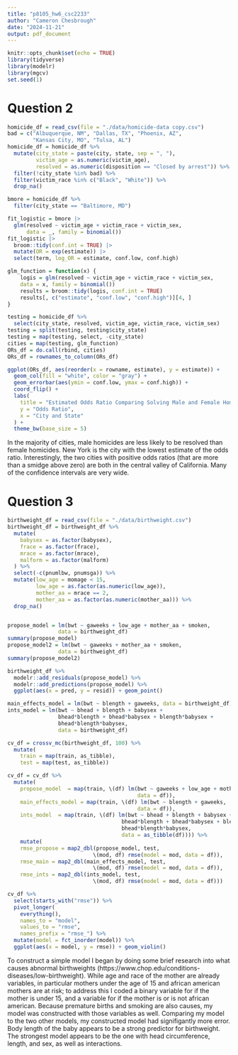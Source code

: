 ```yaml
---
title: "p8105_hw6_csc2233"
author: "Cameron Chesbrough"
date: "2024-11-21"
output: pdf_document
---
```


```r
knitr::opts_chunk$set(echo = TRUE)
library(tidyverse)
library(modelr)
library(mgcv)
set.seed(1)
```

# Question 2

```r
homicide_df = read_csv(file = "./data/homicide-data copy.csv")
bad = c("Albuquerque, NM", "Dallas, TX", "Phoenix, AZ",
        "Kansas City, MO", "Tulsa, AL")
homicide_df = homicide_df %>%
  mutate(city_state = paste(city, state, sep = ", "),
         victim_age = as.numeric(victim_age),
         resolved = as.numeric(disposition == "Closed by arrest")) %>%
  filter(!city_state %in% bad) %>%
  filter(victim_race %in% c("Black", "White")) %>%
  drop_na()

bmore = homicide_df %>%
  filter(city_state == "Baltimore, MD")

fit_logistic = bmore |>
  glm(resolved ~ victim_age + victim_race + victim_sex,
      data = _, family = binomial())
fit_logistic |> 
  broom::tidy(conf.int = TRUE) |> 
  mutate(OR = exp(estimate)) |>
  select(term, log_OR = estimate, conf.low, conf.high)

glm_function = function(x) {
    logis = glm(resolved ~ victim_age + victim_race + victim_sex,
    data = x, family = binomial())
    results = broom::tidy(logis, conf.int = TRUE)
    results[, c("estimate", "conf.low", "conf.high")][4, ]
}

testing = homicide_df %>%
  select(city_state, resolved, victim_age, victim_race, victim_sex)
testing = split(testing, testing$city_state)
testing = map(testing, select, -city_state)
cities = map(testing, glm_function)
ORs_df = do.call(rbind, cities)
ORs_df = rownames_to_column(ORs_df)

ggplot(ORs_df, aes(reorder(x = rowname, estimate), y = estimate)) +
  geom_col(fill = "white", color = "gray") +
  geom_errorbar(aes(ymin = conf.low, ymax = conf.high)) +
  coord_flip() +
  labs(
    title = "Estimated Odds Ratio Comparing Solving Male and Female Homicides",
    y = "Odds Ratio",
    x = "City and State"
  ) +
  theme_bw(base_size = 5)

```

In the majority of cities, male homicides are less likely to be resolved than female homicides. New York is the city with the lowest estimate of the odds ratio. Interestingly, the two cities with positive odds ratios (that are more than a smidge above zero) are both in the central valley of California. Many of the confidence intervals are very wide.

# Question 3

```r
birthweight_df = read_csv(file = "./data/birthweight.csv")
birthweight_df = birthweight_df %>%
  mutate(
    babysex = as.factor(babysex),
    frace = as.factor(frace),
    mrace = as.factor(mrace),
    malform = as.factor(malform)
  ) %>%
  select(-c(pnumlbw, pnumsga)) %>%
  mutate(low_age = momage < 15,
         low_age = as.factor(as.numeric(low_age)),
         mother_aa = mrace == 2,
         mother_aa = as.factor(as.numeric(mother_aa))) %>%
  drop_na()


propose_model = lm(bwt ~ gaweeks + low_age + mother_aa + smoken,
                data = birthweight_df)
summary(propose_model)
propose_model2 = lm(bwt ~ gaweeks + mother_aa + smoken,
                data = birthweight_df)
summary(propose_model2)

birthweight_df %>% 
  modelr::add_residuals(propose_model) %>%
  modelr::add_predictions(propose_model) %>%
  ggplot(aes(x = pred, y = resid)) + geom_point()

main_effects_model = lm(bwt ~ blength + gaweeks, data = birthweight_df)
ints_model = lm(bwt ~ bhead + blength + babysex +
                bhead*blength + bhead*babysex + blength*babysex +
                bhead*blength*babysex,
                data = birthweight_df)

cv_df = crossv_mc(birthweight_df, 100) %>% 
  mutate(
    train = map(train, as_tibble),
    test = map(test, as_tibble))

cv_df = cv_df %>% 
  mutate(
    propose_model  = map(train, \(df) lm(bwt ~ gaweeks + low_age + mother_aa + smoken,
                                         data = df)),
    main_effects_model = map(train, \(df) lm(bwt ~ blength + gaweeks,
                                         data = df)),
    ints_model  = map(train, \(df) lm(bwt ~ bhead + blength + babysex +
                                    bhead*blength + bhead*babysex + blength*babysex +
                                    bhead*blength*babysex,
                                    data = as_tibble(df)))) %>% 
    mutate(
    rmse_propose = map2_dbl(propose_model, test,
                           \(mod, df) rmse(model = mod, data = df)),
    rmse_main = map2_dbl(main_effects_model, test,
                           \(mod, df) rmse(model = mod, data = df)),
    rmse_ints = map2_dbl(ints_model, test,
                           \(mod, df) rmse(model = mod, data = df)))

cv_df %>% 
  select(starts_with("rmse")) %>% 
  pivot_longer(
    everything(),
    names_to = "model", 
    values_to = "rmse",
    names_prefix = "rmse_") %>% 
  mutate(model = fct_inorder(model)) %>% 
  ggplot(aes(x = model, y = rmse)) + geom_violin()

```

To construct a simple model I began by doing some brief research into what causes abnormal birthweights (https://www.chop.edu/conditions-diseases/low-birthweight). While age and race of the mother are already variables, in particular mothers under the age of 15 and african american mothers are at risk; to address this I coded a binary variable for if the mother is under 15, and a variable for if the mother is or is not african american. Because premature births and smoking are also causes, my model was constructed with those variables as well. Comparing my model to the two other models, my constructed model had signifigantly more error. Body length of the baby appears to be a strong predictor for birthweight. The strongest model appears to be the one with head circumference, length, and sex, as well as interactions. 

